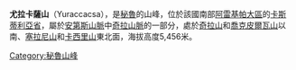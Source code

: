 {{Coord|15|26|57|S|72|9|49|W|display=title}}

'''尤拉卡薩山'''（Yuraccacsa），是[[秘魯|秘魯]]的山峰，位於該國南部[[阿雷基帕大區|阿雷基帕大區]]的[[卡斯蒂利亞省|卡斯蒂利亞省]]，屬於[[安第斯山脈|安第斯山脈]]中[[奇拉山脈|奇拉山脈]]的一部分，處於[[奇拉山|奇拉山]]和[[喬克皮爾瓦山|喬克皮爾瓦山]]以南、[[塞拉尼山|塞拉尼山]]和[[卡西里山_(阿雷基帕)|卡西里山]]東北面，海拔高度5,456米。

{{Peru-geo-stub}}
[[Category:秘魯山峰|Category:秘魯山峰]]